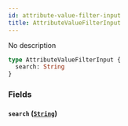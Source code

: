 ```yaml
---
id: attribute-value-filter-input
title: AttributeValueFilterInput
---
```


No description

```graphql
type AttributeValueFilterInput {
  search: String
}
```

### Fields

#### `search` ([`String`](/developer/api-reference/scalars/string.mdx))
